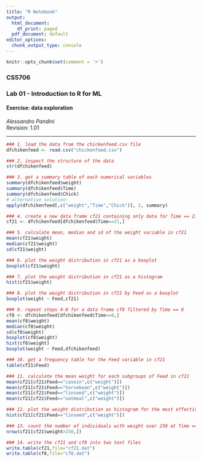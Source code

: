 ```yaml
---
title: "R Notebook"
output:
  html_document:
    df_print: paged
  pdf_document: default
editor_options: 
  chunk_output_type: console
---
```


```r
knitr::opts_chunk$set(comment = '>')
```

### CS5706 
### Lab 01 - Introduction to R for ML  
#### Exercise: data exploration
*Alessandro Pandini*  
Revision: 1.01

***

```r
### 1. load the data from the chickenfeed.csv file
dfchikenfeed <- read.csv("chickenfeed.csv")
```

```r
### 2. inspect the structure of the data
str(dfchikenfeed)
```

```r
### 3. get a summary table of each numerical variables
summary(dfchikenfeed$weight)
summary(dfchikenfeed$Time)
summary(dfchikenfeed$Chick)
# alternative solution:
apply(dfchikenfeed[,c("weight","Time","Chick")], 2, summary)
```

```r
### 4. create a new data frame cf21 containing only data for Time == 21
cf21 <- dfchikenfeed[dfchikenfeed$Time==21,]
```

```r
### 5. calculate mean, median and sd of the weight variable in cf21
mean(cf21$weight)
median(cf21$weight)
sd(cf21$weight)
```

```r
### 6. plot the weight distribution in cf21 as a boxplot
boxplot(cf21$weight)
```

```r
### 7. plot the weight distribution in cf21 as a histogram
hist(cf21$weight)
```

```r
### 8. plot the weight distribution in cf21 by Feed as a boxplot
boxplot(weight ~ Feed,cf21)
```

```r
### 9. repeat steps 4-8 for a data frame cf8 filtered by Time == 8
cf8 <- dfchikenfeed[dfchikenfeed$Time==8,]
mean(cf8$weight)
median(cf8$weight)
sd(cf8$weight)
boxplot(cf8$weight)
hist(cf8$weight)
boxplot(weight ~ Feed,dfchikenfeed)
```

```r
### 10. get a frequency table for the Feed variable in cf21
table(cf21$Feed)
```

```r
### 11. calculate the mean weight for each subgroups of Feed in cf21
mean(cf21[cf21$Feed=="casein",c("weight")])
mean(cf21[cf21$Feed=="horsebean",c("weight")])
mean(cf21[cf21$Feed=="linseed",c("weight")])
mean(cf21[cf21$Feed=="oatmeal",c("weight")])
```

```r
### 12. plot the weight distribution as histogram for the most effective Feed
hist(cf21[cf21$Feed=="linseed",c("weight")])
```

```r
### 13. count the number of individuals with weight over 250 at Time == 21
nrow(cf21[cf21$weight>250,])
```

```r
### 14. write the cf21 and cf8 into two text files
write.table(cf21,file="cf21.dat")
write.table(cf8,file="cf8.dat")
```
